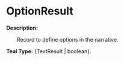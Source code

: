 
# OptionResult

**Description:**

&emsp;&emsp;Record to define options in the narrative.

**Teal Type:** \{TextResult | boolean}.